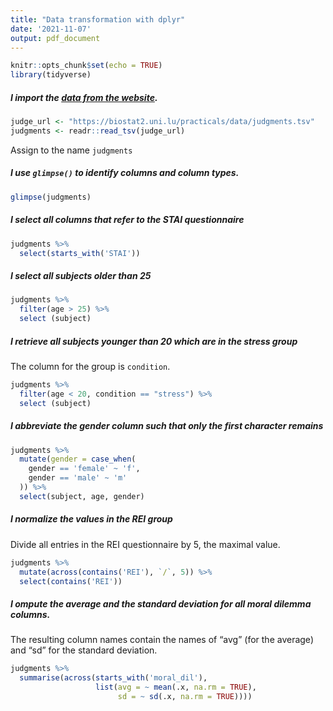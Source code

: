 ```yaml
---
title: "Data transformation with dplyr"
date: '2021-11-07'
output: pdf_document
---
```



```r
knitr::opts_chunk$set(echo = TRUE)
library(tidyverse)
```

##### I import the [data from the website](  https://biostat2.uni.lu/practicals/data/judgments.tsv). 
```r
judge_url <- "https://biostat2.uni.lu/practicals/data/judgments.tsv"
judgments <- readr::read_tsv(judge_url)
```
Assign to the name `judgments`


##### I use `glimpse()` to identify columns and column types.
```r
glimpse(judgments)
```

##### I select all columns that refer to the STAI questionnaire
```r
judgments %>%
  select(starts_with('STAI'))
```

##### I select all subjects older than 25
```r
judgments %>%
  filter(age > 25) %>%
  select (subject)
```

##### I retrieve all subjects younger than 20 which are in the stress group
The column for the group is `condition`.
```r
judgments %>%
  filter(age < 20, condition == "stress") %>%
  select (subject)
```

##### I abbreviate the gender column such that only the first character remains
```r
judgments %>%
  mutate(gender = case_when(
    gender == 'female' ~ 'f',
    gender == 'male' ~ 'm'
  )) %>%
  select(subject, age, gender)
```

##### I normalize the values in the REI group
Divide all entries in the REI questionnaire by 5, the maximal value.
```r
judgments %>%
  mutate(across(contains('REI'), `/`, 5)) %>%
  select(contains('REI'))
```

##### I ompute the average and the standard deviation for all moral dilemma columns. 
The resulting column names contain the names of "avg" (for the average) and "sd"
for the standard deviation. 
```r
judgments %>%
  summarise(across(starts_with('moral_dil'), 
                   list(avg = ~ mean(.x, na.rm = TRUE),
                        sd = ~ sd(.x, na.rm = TRUE))))
```

